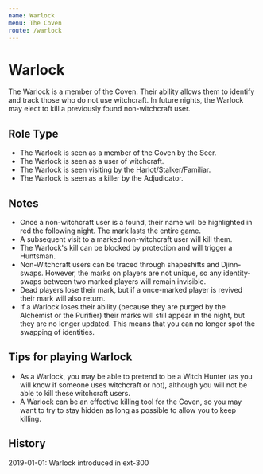 ```yaml
---
name: Warlock
menu: The Coven
route: /warlock
---
```


# Warlock

The Warlock is a member of the Coven. Their ability allows them to
identify and track those who do not use witchcraft. In future nights,
the Warlock may elect to kill a previously found non-witchcraft user.

## Role Type

  - The Warlock is seen as a member of the Coven by the Seer.
  - The Warlock is seen as a user of witchcraft.
  - The Warlock is seen visiting by the Harlot/Stalker/Familiar.
  - The Warlock is seen as a killer by the Adjudicator.

## Notes

  - Once a non-witchcraft user is a found, their name will be
    highlighted in red the following night. The mark lasts the entire
    game.
  - A subsequent visit to a marked non-witchcraft user will kill them.
  - The Warlock's kill can be blocked by protection and will trigger a
    Huntsman.
  - Non-Witchcraft users can be traced through shapeshifts and
    Djinn-swaps. However, the marks on players are not unique, so any
    identity-swaps between two marked players will remain invisible.
  - Dead players lose their mark, but if a once-marked player is revived
    their mark will also return.
  - If a Warlock loses their ability (because they are purged by the
    Alchemist or the Purifier) their marks will still appear in the
    night, but they are no longer updated. This means that you can no
    longer spot the swapping of identities.

## Tips for playing Warlock

  - As a Warlock, you may be able to pretend to be a Witch Hunter (as
    you will know if someone uses witchcraft or not), although you will
    not be able to kill these witchcraft users.
  - A Warlock can be an effective killing tool for the Coven, so you may
    want to try to stay hidden as long as possible to allow you to keep
    killing.

## History

2019-01-01: Warlock introduced in ext-300
